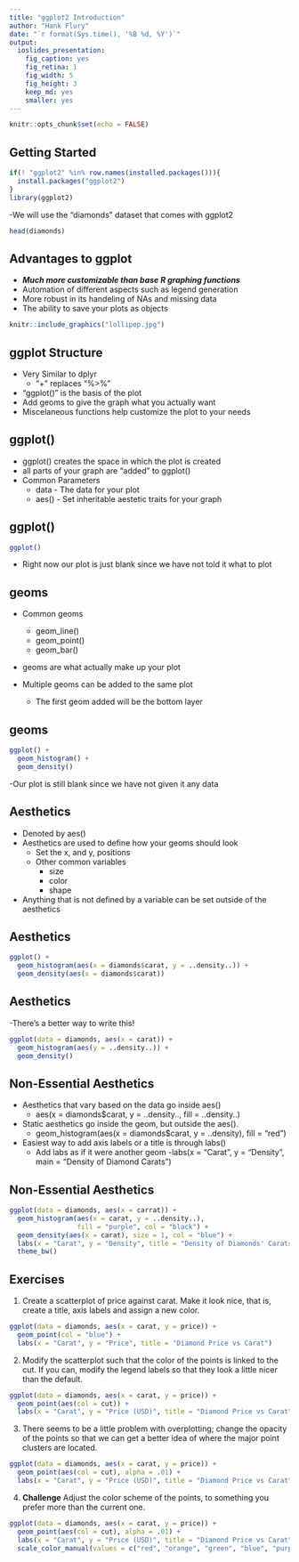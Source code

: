 ```yaml
---
title: "ggplot2 Introduction"
author: "Hank Flury"
date: "`r format(Sys.time(), '%B %d, %Y')`"
output:
  ioslides_presentation:
    fig_caption: yes
    fig_retina: 1
    fig_width: 5
    fig_height: 3
    keep_md: yes
    smaller: yes
---
```


```r
knitr::opts_chunk$set(echo = FALSE)
```

## Getting Started
```r
if(! "ggplot2" %in% row.names(installed.packages())){
  install.packages("ggplot2")
}
library(ggplot2)
```

-We will use the "diamonds" dataset that comes with ggplot2

```r
head(diamonds)
```

## Advantages to ggplot

- _**Much more customizable than base R graphing functions**_
- Automation of different aspects such as legend generation
- More robust in its handeling of NAs and missing data
- The ability to save your plots as objects

```r
knitr::include_graphics("lollipop.jpg")
```

## ggplot Structure

- Very Similar to dplyr
    - "+" replaces "%>%"
- "ggplot()" is the basis of the plot
- Add geoms to give the graph what you actually want
- Miscelaneous functions help customize the plot to your needs

## ggplot()

- ggplot() creates the space in which the plot is created
- all parts of your graph are "added" to ggplot()
- Common Parameters
    - data - The data for your plot
    - aes() - Set inheritable aestetic traits for your graph
    
## ggplot()
```r
ggplot()
```

- Right now our plot is just blank since we have not told it what to plot

## geoms

- Common geoms
    - geom_line()
    - geom_point()
    - geom_bar()
    
- geoms are what actually make up your plot

- Multiple geoms can be added to the same plot
    - The first geom added will be the bottom layer

## geoms
```r
ggplot() +
  geom_histogram() +
  geom_density()
```

-Our plot is still blank since we have not given it any data


## Aesthetics

- Denoted by aes()
- Aesthetics are used to define how your geoms should look
    - Set the x, and y, positions 
    - Other common variables
        - size
        - color
        - shape
- Anything that is not defined by a variable can be set outside of the aesthetics

## Aesthetics
```r
ggplot() +
  geom_histogram(aes(x = diamonds$carat, y = ..density..)) +
  geom_density(aes(x = diamonds$carat))
```

## Aesthetics

-There's a better way to write this!
```r
ggplot(data = diamonds, aes(x = carat)) +
  geom_histogram(aes(y = ..density..)) +
  geom_density()
```



## Non-Essential Aesthetics

- Aesthetics that vary based on the data go inside aes()
    - aes(x = diamonds$carat, y = ..density.., fill = ..density..)
- Static aesthetics go inside the geom, but outside the aes().
    - geom_histogram(aes(x = diamonds$carat, y = ..density), fill = "red")
- Easiest way to add axis labels or a title is through labs()
    - Add labs as if it were another geom
    -labs(x = "Carat", y = "Density", main = "Density of Diamond Carats")
  
## Non-Essential Aesthetics
```r
ggplot(data = diamonds, aes(x = carrat)) +
  geom_histogram(aes(x = carat, y = ..density..), 
                 fill = "purple", col = "black") +
  geom_density(aes(x = carat), size = 1, col = "blue") +
  labs(x = "Carat", y = "Density", title = "Density of Diamonds' Carats") +
  theme_bw()
```

## Exercises

1. Create a scatterplot of price against carat. Make it look nice, that is, create a title, axis labels and assign a new color.

```r
ggplot(data = diamonds, aes(x = carat, y = price)) +
  geom_point(col = "blue") +
  labs(x = "Carat", y = "Price", title = "Diamond Price vs Carat")
```

2. Modify the scatterplot such that the color of the points is linked to the cut. If you can, modify the legend labels so that they look a little nicer than the default.

```r
ggplot(data = diamonds, aes(x = carat, y = price)) +
  geom_point(aes(col = cut)) +
  labs(x = "Carat", y = "Price (USD)", title = "Diamond Price vs Carat", col = "Cut")
```

3. There seems to be a little problem with overplotting; change the opacity of the points so that we can get a better idea of where the major point clusters are located.

```r
ggplot(data = diamonds, aes(x = carat, y = price)) +
  geom_point(aes(col = cut), alpha = .01) +
  labs(x = "Carat", y = "Price (USD)", title = "Diamond Price vs Carat", col = "Cut")
```

4. **Challenge** Adjust the color scheme of the points, to something you prefer more than the current one.
```r
ggplot(data = diamonds, aes(x = carat, y = price)) +
  geom_point(aes(col = cut), alpha = .01) +
  labs(x = "Carat", y = "Price (USD)", title = "Diamond Price vs Carat", col = "Cut") +
  scale_color_manual(values = c("red", "orange", "green", "blue", "purple"))
```
